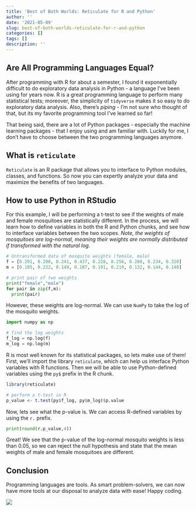 ```yaml
---
title: 'Best of Both Worlds: Reticulate for R and Python'
author: ''
date: '2021-05-09'
slug: best-of-both-worlds-reticulate-for-r-and-python
categories: []
tags: []
description: ''
---
```


## Are All Programming Languages Equal?

After programming with R for about a semester, I found it exponentially difficult to do exploratory data analysis in Python - a language I've been using for years now. R is a great programming language to perform many statistical tests; moreover, the simplicity of `tidyverse` makes it so easy to do exploratory data analysis. Also, there's *piping* - I'm not sure who thought of that, but its my favorite programming tool I've learned so far!

That being said, there are a lot of Python packages - especially the machine learning packages - that I enjoy using and am familiar with. Luckily for me, I don't have to choose between the two programming languages anymore.

## What is `reticulate`

`Reticulate` is an R package that allows you to interface to Python modules, classes, and functions. So now you can expertly analyze your data and maximize the benefits of two languages.

## How to use Python in RStudio

For this example, I will be performing a t-test to see if the weights of male and female mosquitoes are statistically different. In the process, we will learn how to define variables in both the R and Python chunks, and see how to interface variables between the two scopes. *Note, the weights of mosquitoes are log-normal, meaning their weights are normally distributed if transformed with the natural log.*

```python
# Untransformed data of mosquito weights (female, male)
f = [0.291, 0.208, 0.241, 0.437, 0.228, 0.256, 0.208, 0.234, 0.320]
m = [0.185, 0.222, 0.149, 0.187, 0.191, 0.219, 0.132, 0.144, 0.140]

# print pair of two weights
print("female","male")
for pair in zip(f,m):
  print(pair)

```
However, these weights are log-normal. We can use `NumPy` to take the log of the mosquito weights.

```python
import numpy as np

# find the log weights
f_log = np.log(f)
m_log = np.log(m)
```

R is most well known for its statistical packages, so lets make use of them! First, we'll import the library `reticulate`, which can help us interface Python variables with R functions. Then we will be able to use Python-defined variables using the `py$` prefix in the R chunk.

```r
library(reticulate)

# perform a t-test in R
p_value <- t.test(py$f_log, py$m_log)$p.value
```

Now, lets see what the p-value is. We can access R-defined variables by using the `r.` prefix. 

```python
print(round(r.p_value,4))
```
Great! We see that the p-value of the log-normal mosquito weights is less than 0.05, so we can reject the null hypothesis and state that the mean weights of male and female mosquitoes are different. 

## Conclusion

Programming languages are tools. As smart problem-solvers, we can now have more tools at our disposal to analyze data with ease! Happy coding.


![](https://media4.giphy.com/media/IwAZ6dvvvaTtdI8SD5/giphy.gif)
